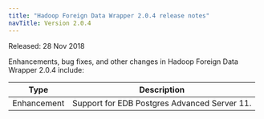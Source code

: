 ```yaml
---
title: "Hadoop Foreign Data Wrapper 2.0.4 release notes"
navTitle: Version 2.0.4
---
```


Released: 28 Nov 2018

Enhancements, bug fixes, and other changes in Hadoop Foreign Data Wrapper 2.0.4 include:

| Type        | Description |
| ----------- |------------ |
| Enhancement | Support for EDB Postgres Advanced Server 11. |



